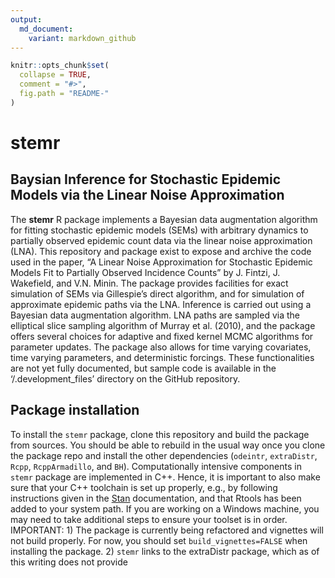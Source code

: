 ```yaml
---
output:
  md_document:
    variant: markdown_github
---
```


<!-- README.md is generated from README.Rmd. Please edit that file -->

```r
knitr::opts_chunk$set(
  collapse = TRUE,
  comment = "#>",
  fig.path = "README-"
)
```

# stemr
## Baysian Inference for Stochastic Epidemic Models via the Linear Noise Approximation

The __stemr__ R package implements a Bayesian data augmentation algorithm for 
fitting stochastic epidemic models (SEMs) with arbitrary dynamics to partially 
observed epidemic count data via the linear noise approximation (LNA). This 
repository and package exist to expose and archive the code used in the paper, 
"A Linear Noise Approximation for Stochastic Epidemic Models Fit to Partially 
Observed Incidence Counts" by J. Fintzi, J. Wakefield, and V.N. Minin. The 
package provides facilities for exact simulation of SEMs via Gillespie's direct 
algorithm, and for simulation of approximate epidemic paths via the LNA. 
Inference is carried out using a Bayesian data augmentation algorithm. LNA paths 
are sampled via the elliptical slice sampling algorithm of Murray et al. (2010), 
and the package  offers several choices for adaptive and fixed kernel MCMC 
algorithms for parameter updates. The package also allows for time varying 
covariates, time varying parameters, and deterministic forcings. These 
functionalities are not yet fully documented, but sample code is available in 
the '/.development_files' directory on the GitHub repository.

## Package installation
To install the `stemr` package, clone this repository and build the package from sources. You should be able to rebuild in the usual way once you clone the package repo and install the other dependencies (`odeintr`,  `extraDistr`, `Rcpp`, `RcppArmadillo`, and `BH`). Computationally intensive components in `stemr` package are implemented in C++. Hence, it is important to also make sure that your C++ toolchain is set up properly, e.g., by following instructions given in the [Stan](https://github.com/stan-dev/rstan/wiki/RStan-Getting-Started) documentation, and that Rtools has been added to your system path. If you are working on a Windows machine, you may need to take additional steps to ensure your toolset is in order. IMPORTANT: 1) The package is currently being refactored and vignettes will not 
build properly. For now, you should set `build_vignettes=FALSE` when installing the package. 2) `stemr` links to the extraDistr package, which as of this writing does not provide 

<!-- ## Vignettes -->
<!-- There are two vignettes included in this package to help familiarize users  -->
<!-- with its basic functionality and that reproduce models the SEMs fit via the LNA  -->
<!-- in Fintzi, et al. (2020). The [stemr_sir](https://github.com/fintzij/stemr/blob/master/vignettes/stemr_sir.Rmd) vignette provides an introduction to -->
<!-- the `stemr` package, and demonstrates how to simulate from and fit an SIR model  -->
<!-- via the LNA and ODE. The [ebola_westafrica](https://github.com/fintzij/stemr/blob/master/vignettes/ebola_westafrica.Rmd) vignette demonstrates how to simulate -->
<!-- from and fit a multi-country model for Ebola transmission, and then provides code -->
<!-- to fit the model to data from the 2014-2015 outbreak in West Africa. Both vignettes  -->
<!-- also include annotated `pomp` code for fitting the respective models (version  -->
<!-- 1.17 was used as a benchmark in the paper).  -->
